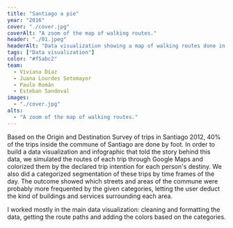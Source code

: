```yaml
---
title: "Santiago a pie"
year: "2016"
cover: "./cover.jpg"
coverAlt: "A zoom of the map of walking routes."
header: "./01.jpeg"
headerAlt: "Data visualization showing a map of walking routes done in the commune of Santiago colored by the destination intention."
tags: ["Data visualization"]
color: "#f5abc2"
team:
  - Viviana Díaz
  - Juana Lourdes Sotomayor
  - Paulo Román
  - Esteban Sandoval
images:
  - "./cover.jpg"
alts:
  - "A zoom of the map of walking routes."
---
```



Based on the Origin and Destination Survey of trips in Santiago 2012, 40% of the trips inside the commune of Santiago are done by foot. In order to build a data visualization and infographic that told the story behind this data, we simulated the routes of each trip through Google Maps and colorized them by the declared trip intention for each person's destiny. We also did a categorized segmentation of these trips by time frames of the day. The outcome showed which streets and areas of the commune were probably more frequented by the given categories, letting the user deduct the kind of buildings and services surrounding each area.

I worked mostly in the main data visualization: cleaning and formatting the data, getting the route paths and adding the colors based on the categories.
